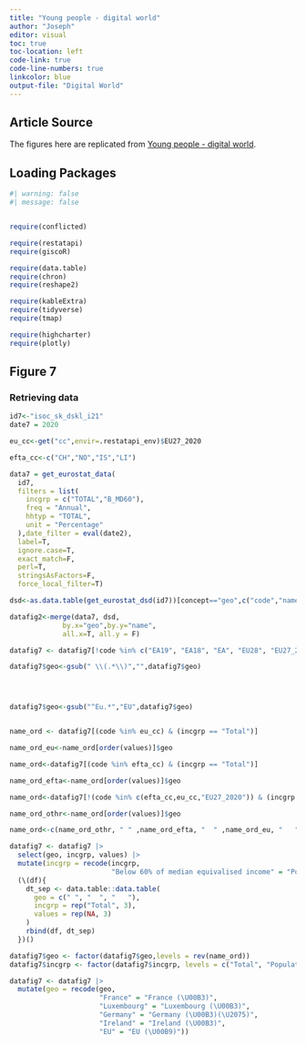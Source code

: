 ```yaml
---
title: "Young people - digital world"
author: "Joseph"
editor: visual
toc: true
toc-location: left
code-link: true
code-line-numbers: true
linkcolor: blue
output-file: "Digital World"
---
```


## Article Source

The figures here are replicated from [Young people - digital world](https://ec.europa.eu/eurostat/statistics-explained/index.php?title=Young_people_-_digital_world).

## Loading Packages

```r
#| warning: false
#| message: false


require(conflicted)

require(restatapi)
require(giscoR)

require(data.table)
require(chron)
require(reshape2)

require(kableExtra)
require(tidyverse)
require(tmap)

require(highcharter)
require(plotly)
```

## Figure 7

### Retrieving data

```r
id7<-"isoc_sk_dskl_i21"
date7 = 2020

eu_cc<-get("cc",envir=.restatapi_env)$EU27_2020

efta_cc<-c("CH","NO","IS","LI")

data7 = get_eurostat_data(
  id7, 
  filters = list(
    incgrp = c("TOTAL","B_MD60"),
    freq = "Annual",
    hhtyp = "TOTAL",
    unit = "Percentage"
  ),date_filter = eval(date2),
  label=T,
  ignore.case=T,
  exact_match=F,
  perl=T,
  stringsAsFactors=F,
  force_local_filter=T)

dsd<-as.data.table(get_eurostat_dsd(id7))[concept=="geo",c("code","name")]

datafig2<-merge(data7, dsd, 
             by.x="geo",by.y="name", 
             all.x=T, all.y = F)

datafig7 <- datafig7[!code %in% c("EA19", "EA18", "EA", "EU28", "EU27_2007", "EU")]

datafig7$geo<-gsub(" \\(.*\\)","",datafig7$geo)




datafig7$geo<-gsub("^Eu.*","EU",datafig7$geo)


name_ord <- datafig7[(code %in% eu_cc) & (incgrp == "Total")]

name_ord_eu<-name_ord[order(values)]$geo

name_ord<-datafig7[(code %in% efta_cc) & (incgrp == "Total")]

name_ord_efta<-name_ord[order(values)]$geo

name_ord<-datafig7[!(code %in% c(efta_cc,eu_cc,"EU27_2020")) & (incgrp == "Total")]

name_ord_othr<-name_ord[order(values)]$geo

name_ord<-c(name_ord_othr, " " ,name_ord_efta, "  " ,name_ord_eu, "   ", "EU")

datafig7 <- datafig7 |>
  select(geo, incgrp, values) |>
  mutate(incgrp = recode(incgrp,
                         "Below 60% of median equivalised income" = "Population at-risk-of-poverty (\U00B2)")) |>
  (\(df){
    dt_sep <- data.table::data.table(
      geo = c(" ", "  ", "   "),
      incgrp = rep("Total", 3),
      values = rep(NA, 3)
    )
    rbind(df, dt_sep)
  })()

datafig7$geo <- factor(datafig7$geo,levels = rev(name_ord))
datafig7$incgrp <- factor(datafig7$incgrp, levels = c("Total", "Population at-risk-of-poverty (\U00B2)"))

datafig7 <- datafig7 |>
  mutate(geo = recode(geo,
                      "France" = "France (\U00B3)",
                      "Luxembourg" = "Luxembourg (\U00B3)",
                      "Germany" = "Germany (\U00B3)(\U2075)",
                      "Ireland" = "Ireland (\U00B3)",
                      "EU" = "EU (\U00B9)"))


```
